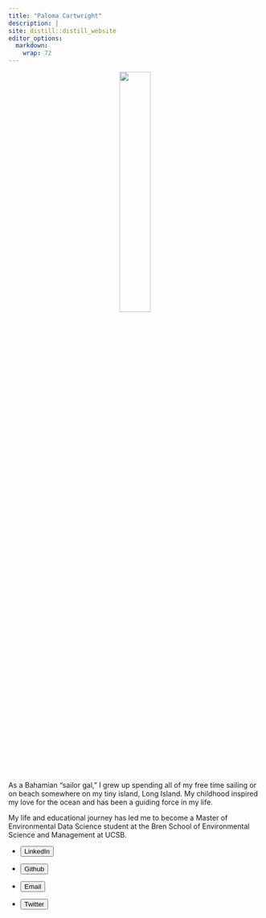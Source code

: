 ```yaml
---
title: "Paloma Cartwright"
description: | 
site: distill::distill_website
editor_options: 
  markdown: 
    wrap: 72
---
```



<center>
![](face.jpeg){width="35%"}
</center>  

<br>
  
<p class="intro">
As a Bahamian "sailor gal," I grew up spending all of my free time sailing or on beach somewhere on my tiny island, Long Island. My childhood inspired my love for the ocean and has been a guiding force in my life.
</p>

<p class="intro">
My life and educational journey has led me to become a Master of Environmental Data Science student at the Bren School of Environmental Science and Management at UCSB.
</p>

<ul class="link_buttons">

<li>

<a href="https://www.linkedin.com/in/paloma-cartwright-257b85171/">
<button class="button"> LinkedIn </button> </a>

</li>

<li>

<a href="https://github.com/palomacartwright">
<button class="button">Github </button> </a>

</li>

<li>

<a href="palomacartwright@bren.ucsb.edu"> <button class="button">Email
</button> </a>

</li>

<li>

<a href="https://twitter.com/palomacart"> <button class="button">Twitter
</button> </a>

</li>

</ul>
